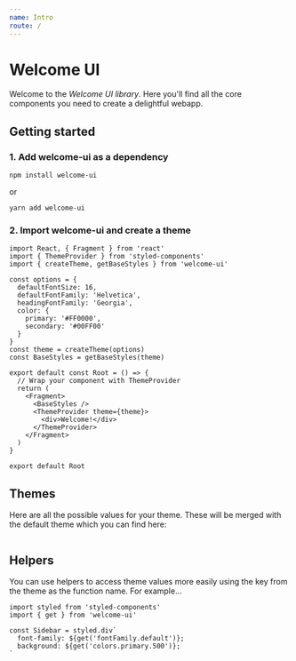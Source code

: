 ```yaml
---
name: Intro
route: /
---
```


# Welcome UI

Welcome to the _Welcome UI library_. Here you'll find all the core components you need to create a delightful webapp.

## Getting started

### 1. Add welcome-ui as a dependency

```
npm install welcome-ui
```

or

```
yarn add welcome-ui
```

### 2. Import welcome-ui and create a theme

```
import React, { Fragment } from 'react'
import { ThemeProvider } from 'styled-components'
import { createTheme, getBaseStyles } from 'welcome-ui'

const options = {
  defaultFontSize: 16,
  defaultFontFamily: 'Helvetica',
  headingFontFamily: 'Georgia',
  color: {
    primary: '#FF0000',
    secondary: '#00FF00'
  }
}
const theme = createTheme(options)
const BaseStyles = getBaseStyles(theme)

export default const Root = () => {
  // Wrap your component with ThemeProvider
  return (
    <Fragment>
      <BaseStyles />
      <ThemeProvider theme={theme}>
        <div>Welcome!</div>
      </ThemeProvider>
    </Fragment>
  )
}

export default Root
```

## Themes

Here are all the possible values for your theme. These will be merged with the default theme which you can find here:

```

```

## Helpers

You can use helpers to access theme values more easily using the key from the theme as the function name. For example…

```
import styled from 'styled-components'
import { get } from 'welcome-ui'

const Sidebar = styled.div`
  font-family: ${get('fontFamily.default')};
  background: ${get('colors.primary.500')};
`
```
